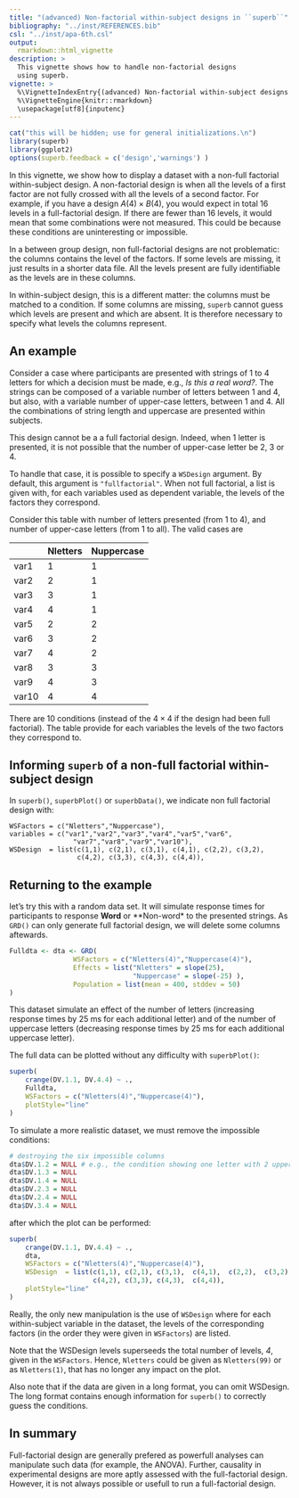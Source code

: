 ```yaml
---
title: "(advanced) Non-factorial within-subject designs in ``superb``"
bibliography: "../inst/REFERENCES.bib"
csl: "../inst/apa-6th.csl"
output: 
  rmarkdown::html_vignette
description: >
  This vignette shows how to handle non-factorial designs
  using superb.
vignette: >
  %\VignetteIndexEntry{(advanced) Non-factorial within-subject designs in ``superb``}
  %\VignetteEngine{knitr::rmarkdown}
  \usepackage[utf8]{inputenc}
---
```



```r
cat("this will be hidden; use for general initializations.\n")
library(superb)
library(ggplot2)
options(superb.feedback = c('design','warnings') )
```

In this vignette, we show how to display a dataset with
a non-full factorial within-subject design. A non-factorial design
is when all the levels of a first factor are not fully crossed with
all the levels of a second factor. For example, if you have a design
$A(4) \times B(4)$, you would expect in total 16 levels in a full-factorial
design. If there are fewer than 16 levels, it would mean that some combinations
were not measured. This could be because these conditions are uninteresting or
impossible.

In a between group design, non full-factorial designs are not
problematic: the columns contains the level of the factors. If some 
levels are missing, it just results in a shorter data file. All the levels
present are fully identifiable as the levels are in these columns.

In within-subject design, this is a different matter: 
the columns must be matched to a condition. If some columns are missing, 
``superb`` cannot guess which levels are present and which are absent.
It is therefore necessary to specify what levels the columns represent.


## An example

Consider a case where participants are presented with strings of 1 to 4 letters
for which a decision must be made, e.g., *Is this a real word?*.
The strings can be composed of a variable number of letters between 1 and 4, but
also, with a variable number of upper-case letters, between 1 and 4. All
the combinations of string length and uppercase are presented within subjects.

This design cannot be a a full factorial design. Indeed, when 1 letter is presented,
it is not possible that the number of upper-case letter be 2, 3 or 4.

To handle that case, it is possible to specify a ``WSDesign`` argument. 
By default, this
argument is ``"fullfactorial"``. When not full factorial, a list is given with,
for each variables used as dependent variable, the levels of the factors
they correspond.

Consider this table with number of letters presented (from 1 to 4),
and number of upper-case letters (from 1 to all). The valid cases are

|       |Nletters  |Nuppercase |
|-------|----------|-----------|
|var1   |1         | 1         |
|var2   |2         | 1         |
|var3   |3         | 1         |
|var4   |4         | 1         |
|var5   |2         | 2         |
|var6   |3         | 2         |
|var7   |4         | 2         |
|var8   |3         | 3         |
|var9   |4         | 3         |
|var10  |4         | 4         |

There are 10 conditions (instead of the $4 \times 4$ if the design had been
full factorial). The table provide for each variables the levels of the 
two factors they correspond to.

## Informing ``superb`` of a non-full factorial within-subject design

In ``superb()``, ``superbPlot()`` or ``superbData()``, we indicate non full factorial 
design with:

```
WSFactors = c("Nletters","Nuppercase"),
variables = c("var1","var2","var3","var4","var5","var6",
                "var7","var8","var9","var10"),
WSDesign  = list(c(1,1), c(2,1), c(3,1), c(4,1), c(2,2), c(3,2),
                 c(4,2), c(3,3), c(4,3), c(4,4)),
```

## Returning to the example

let's try this with a random data set. It will simulate response times for
participants to response **Word** or **Non-word* to the presented strings.
As ``GRD()`` can only generate full factorial design, we will delete some columns
aftewards.

```r
Fulldta <- dta <- GRD( 
                WSFactors = c("Nletters(4)","Nuppercase(4)"),
                Effects = list("Nletters" = slope(25),
                               "Nuppercase" = slope(-25) ),
                Population = list(mean = 400, stddev = 50)
)
```

This dataset simulate an effect of the number of letters (increasing
response times by 25 ms for each additional letter) and of the number
of uppercase letters (decreasing response times by 25 ms for each
additional uppercase letter).

The full data can be plotted without any difficulty with ``superbPlot()``:

```r
superb(
    crange(DV.1.1, DV.4.4) ~ .,
    Fulldta,
    WSFactors = c("Nletters(4)","Nuppercase(4)"),
    plotStyle="line"
)
```

To simulate a more realistic dataset, we must remove the impossible conditions:

```r
# destroying the six impossible columns
dta$DV.1.2 = NULL # e.g., the condition showing one letter with 2 upper-cases.
dta$DV.1.3 = NULL
dta$DV.1.4 = NULL
dta$DV.2.3 = NULL
dta$DV.2.4 = NULL
dta$DV.3.4 = NULL
```

after which the plot can be performed:

```r
superb(
    crange(DV.1.1, DV.4.4) ~ .,
    dta,
    WSFactors = c("Nletters(4)","Nuppercase(4)"),
    WSDesign  = list(c(1,1), c(2,1), c(3,1),  c(4,1),  c(2,2),  c(3,2),
                     c(4,2), c(3,3), c(4,3),  c(4,4)),
    plotStyle="line"
)
```

Really, the only new manipulation is the use of ``WSDesign`` where for each
within-subject variable in the dataset, the levels of the corresponding factors
(in the order they were given in ``WSFactors``) are listed.

Note that the WSDesign levels superseeds the total number of levels, *4*, given
in the ``WSFactors``. Hence, ``Nletters`` could be given as ``Nletters(99)`` or 
as ``Nletters(1)``, that has no longer any impact on the plot.

Also note that if the data are given in a long format, you can omit WSDesign. The long
format contains enough information for `superb()` to correctly guess the conditions.

## In summary

Full-factorial design are generally prefered as powerfull analyses
can manipulate such data (for example, the ANOVA). Further,
causality in experimental designs are more aptly assessed with 
the full-factorial design. However, it is not always possible 
or usefull to run a full-factorial design.

